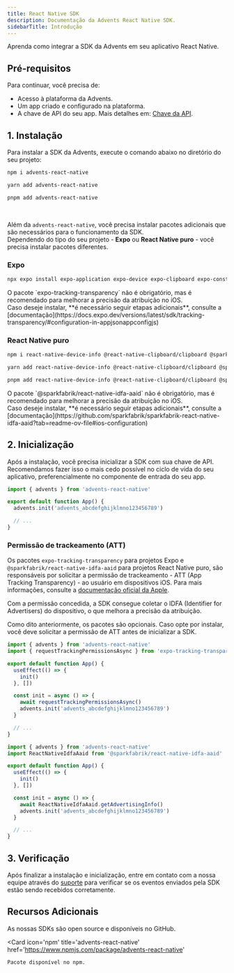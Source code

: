 ```yaml
---
title: React Native SDK
description: Documentação da Advents React Native SDK.
sidebarTitle: Introdução
---
```


Aprenda como integrar a SDK da Advents em seu aplicativo React Native.

## Pré-requisitos

Para continuar, você precisa de:

- Acesso à plataforma da Advents.
- Um app criado e configurado na plataforma.
- A chave de API do seu app. Mais detalhes em: [Chave da API](/api-key).

## 1. Instalação

Para instalar a SDK da Advents, execute o comando abaixo no diretório do seu projeto:

<CodeGroup>

```bash npm
npm i advents-react-native
```

```bash yarn
yarn add advents-react-native
```

```bash pnpm
pnpm add advents-react-native
```

</CodeGroup>

<br />

Além da `advents-react-native`, você precisa instalar pacotes adicionais que são necessários para o funcionamento da SDK.<br />
Dependendo do tipo do seu projeto - **Expo** ou **React Native puro** - você precisa instalar pacotes diferentes.

### Expo

```bash Terminal
npx expo install expo-application expo-device expo-clipboard expo-constants expo-tracking-transparency
```

<Warning>
  O pacote `expo-tracking-transparency` não é obrigatório, mas é recomendado para melhorar a
  precisão da atribuição no iOS. <br />
  Caso deseje instalar, **é necessário seguir etapas adicionais**, consulte a
  [documentação](https://docs.expo.dev/versions/latest/sdk/tracking-transparency/#configuration-in-appjsonappconfigjs)
</Warning>

### React Native puro

<CodeGroup>

```bash npm
npm i react-native-device-info @react-native-clipboard/clipboard @sparkfabrik/react-native-idfa-aaid
```

```bash yarn
yarn add react-native-device-info @react-native-clipboard/clipboard @sparkfabrik/react-native-idfa-aaid
```

```bash pnpm
pnpm add react-native-device-info @react-native-clipboard/clipboard @sparkfabrik/react-native-idfa-aaid
```

</CodeGroup>

<Warning>
  O pacote `@sparkfabrik/react-native-idfa-aaid` não é obrigatório, mas é recomendado para melhorar
  a precisão da atribuição no iOS. <br />
  Caso deseje instalar, **é necessário seguir etapas adicionais**, consulte a
  [documentação](https://github.com/sparkfabrik/sparkfabrik-react-native-idfa-aaid?tab=readme-ov-file#ios-configuration)
</Warning>

## 2. Inicialização

Após a instalação, você precisa inicializar a SDK com sua chave de API. Recomendamos fazer isso o mais cedo possível no ciclo de vida do seu aplicativo, preferencialmente no componente de entrada do seu app.

```typescript App.tsx
import { advents } from 'advents-react-native'

export default function App() {
  advents.init('advents_abcdefghijklmno123456789')

  // ...
}
```

### Permissão de trackeamento (ATT)

Os pacotes `expo-tracking-transparency` para projetos Expo e `@sparkfabrik/react-native-idfa-aaid` para projetos React Native puro, são responsáveis por solicitar a permissão de trackeamento - ATT (App Tracking Transparency) - ao usuário em dispositivos iOS. Para mais informações, consulte a [documentação oficial da Apple](https://developer.apple.com/app-store/user-privacy-and-data-use).

Com a permissão concedida, a SDK consegue coletar o IDFA (Identifier for Advertisers) do dispositivo, o que melhora a precisão da atribuição.

Como dito anteriormente, os pacotes são opcionais. Caso opte por instalar, você deve solicitar a permissão de ATT antes de inicializar a SDK.

<CodeGroup>

```typescript Expo
import { advents } from 'advents-react-native'
import { requestTrackingPermissionsAsync } from 'expo-tracking-transparency'

export default function App() {
  useEffect(() => {
    init()
  }, [])

  const init = async () => {
    await requestTrackingPermissionsAsync()
    advents.init('advents_abcdefghijklmno123456789')
  }

  // ...
}
```

```typescript React Native puro
import { advents } from 'advents-react-native'
import ReactNativeIdfaAaid from '@sparkfabrik/react-native-idfa-aaid'

export default function App() {
  useEffect(() => {
    init()
  }, [])

  const init = async () => {
    await ReactNativeIdfaAaid.getAdvertisingInfo()
    advents.init('advents_abcdefghijklmno123456789')
  }

  // ...
}
```

</CodeGroup>

## 3. Verificação

Após finalizar a instalação e inicialização, entre em contato com a nossa equipe através do [suporte](/support/contact-us) para verificar se os eventos enviados pela SDK estão sendo recebidos corretamente.

## Recursos Adicionais

<CardGroup cols={2}>
  <Card
    icon='github'
    title='advents-react-native'
    href='https://github.com/advents-io/advents-react-native'
  >
    As nossas SDKs são open source e disponíveis no GitHub.
  </Card>

  <Card
    icon='npm'
    title='advents-react-native'
    href='https://www.npmjs.com/package/advents-react-native'
  >
    Pacote disponível no npm.
  </Card>
</CardGroup>
